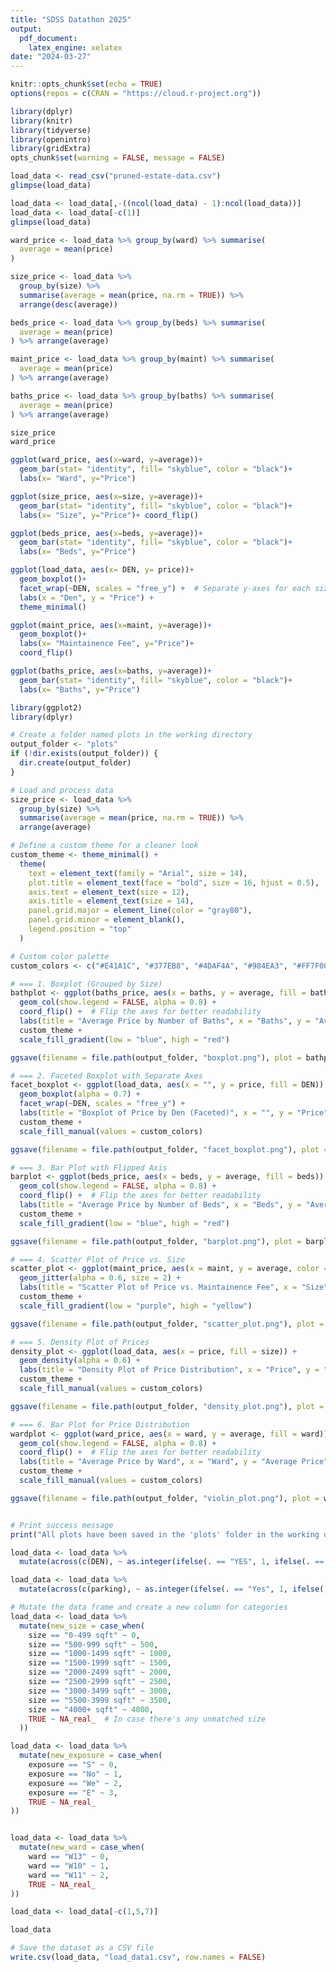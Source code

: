 ```yaml
---
title: "SDSS Datathon 2025"
output: 
  pdf_document:
    latex_engine: xelatex
date: "2024-03-27"
---
```


```r
knitr::opts_chunk$set(echo = TRUE)
options(repos = c(CRAN = "https://cloud.r-project.org"))
```

```r
library(dplyr)
library(knitr)
library(tidyverse)
library(openintro)
library(gridExtra)
opts_chunk$set(warning = FALSE, message = FALSE)
```

```r
load_data <- read_csv("pruned-estate-data.csv")
glimpse(load_data)
```

```r
load_data <- load_data[,-((ncol(load_data) - 1):ncol(load_data))]
load_data <- load_data[-c(1)]
glimpse(load_data)

```

```r
ward_price <- load_data %>% group_by(ward) %>% summarise(
  average = mean(price)
)

size_price <- load_data %>%
  group_by(size) %>%
  summarise(average = mean(price, na.rm = TRUE)) %>%
  arrange(desc(average))

beds_price <- load_data %>% group_by(beds) %>% summarise(
  average = mean(price)
) %>% arrange(average)

maint_price <- load_data %>% group_by(maint) %>% summarise(
  average = mean(price)
) %>% arrange(average)

baths_price <- load_data %>% group_by(baths) %>% summarise(
  average = mean(price)
) %>% arrange(average)

size_price
ward_price

ggplot(ward_price, aes(x=ward, y=average))+
  geom_bar(stat= "identity", fill= "skyblue", color = "black")+ 
  labs(x= "Ward", y="Price")

ggplot(size_price, aes(x=size, y=average))+
  geom_bar(stat= "identity", fill= "skyblue", color = "black")+
  labs(x= "Size", y="Price")+ coord_flip()

ggplot(beds_price, aes(x=beds, y=average))+
  geom_bar(stat= "identity", fill= "skyblue", color = "black")+
  labs(x= "Beds", y="Price")

ggplot(load_data, aes(x= DEN, y= price))+
  geom_boxplot()+
  facet_wrap(~DEN, scales = "free_y") +  # Separate y-axes for each size
  labs(x = "Den", y = "Price") +
  theme_minimal()

ggplot(maint_price, aes(x=maint, y=average))+
  geom_boxplot()+
  labs(x= "Maintainence Fee", y="Price")+
  coord_flip()

ggplot(baths_price, aes(x=baths, y=average))+
  geom_bar(stat= "identity", fill= "skyblue", color = "black")+
  labs(x= "Baths", y="Price")

```
```r
library(ggplot2)
library(dplyr)

# Create a folder named plots in the working directory
output_folder <- "plots"
if (!dir.exists(output_folder)) {
  dir.create(output_folder)
}

# Load and process data
size_price <- load_data %>%
  group_by(size) %>%
  summarise(average = mean(price, na.rm = TRUE)) %>%
  arrange(average)

# Define a custom theme for a cleaner look
custom_theme <- theme_minimal() +
  theme(
    text = element_text(family = "Arial", size = 14),
    plot.title = element_text(face = "bold", size = 16, hjust = 0.5),
    axis.text = element_text(size = 12),
    axis.title = element_text(size = 14),
    panel.grid.major = element_line(color = "gray80"),
    panel.grid.minor = element_blank(),
    legend.position = "top"
  )

# Custom color palette
custom_colors <- c("#E41A1C", "#377EB8", "#4DAF4A", "#984EA3", "#FF7F00", "#FFFF33", "#A65628", "#F781BF", "#999999")

# === 1. Boxplot (Grouped by Size)
bathplot <- ggplot(baths_price, aes(x = baths, y = average, fill = baths)) +
  geom_col(show.legend = FALSE, alpha = 0.8) +
  coord_flip() +  # Flip the axes for better readability
  labs(title = "Average Price by Number of Baths", x = "Baths", y = "Average Price") +
  custom_theme +
  scale_fill_gradient(low = "blue", high = "red")

ggsave(filename = file.path(output_folder, "boxplot.png"), plot = bathplot, width = 8, height = 5, dpi = 300)

# === 2. Faceted Boxplot with Separate Axes
facet_boxplot <- ggplot(load_data, aes(x = "", y = price, fill = DEN)) +
  geom_boxplot(alpha = 0.7) +
  facet_wrap(~DEN, scales = "free_y") +
  labs(title = "Boxplot of Price by Den (Faceted)", x = "", y = "Price") +
  custom_theme +
  scale_fill_manual(values = custom_colors)

ggsave(filename = file.path(output_folder, "facet_boxplot.png"), plot = facet_boxplot, width = 10, height = 6, dpi = 300)

# === 3. Bar Plot with Flipped Axis
barplot <- ggplot(beds_price, aes(x = beds, y = average, fill = beds)) +
  geom_col(show.legend = FALSE, alpha = 0.8) +
  coord_flip() +  # Flip the axes for better readability
  labs(title = "Average Price by Number of Beds", x = "Beds", y = "Average Price") +
  custom_theme +
  scale_fill_gradient(low = "blue", high = "red")

ggsave(filename = file.path(output_folder, "barplot.png"), plot = barplot, width = 8, height = 5, dpi = 300)

# === 4. Scatter Plot of Price vs. Size
scatter_plot <- ggplot(maint_price, aes(x = maint, y = average, color = maint)) +
  geom_jitter(alpha = 0.6, size = 2) +
  labs(title = "Scatter Plot of Price vs. Maintainence Fee", x = "Size", y = "Price") +
  custom_theme +
  scale_fill_gradient(low = "purple", high = "yellow")

ggsave(filename = file.path(output_folder, "scatter_plot.png"), plot = scatter_plot, width = 8, height = 5, dpi = 300)

# === 5. Density Plot of Prices
density_plot <- ggplot(load_data, aes(x = price, fill = size)) +
  geom_density(alpha = 0.6) +
  labs(title = "Density Plot of Price Distribution", x = "Price", y = "Density") +
  custom_theme +
  scale_fill_manual(values = custom_colors)

ggsave(filename = file.path(output_folder, "density_plot.png"), plot = density_plot, width = 8, height = 5, dpi = 300)

# === 6. Bar Plot for Price Distribution
wardplot <- ggplot(ward_price, aes(x = ward, y = average, fill = ward)) +
  geom_col(show.legend = FALSE, alpha = 0.8) +
  coord_flip() +  # Flip the axes for better readability
  labs(title = "Average Price by Ward", x = "Ward", y = "Average Price") +
  custom_theme +
  scale_fill_manual(values = custom_colors) 

ggsave(filename = file.path(output_folder, "violin_plot.png"), plot = wardplot, width = 8, height = 5, dpi = 300)


# Print success message
print("All plots have been saved in the 'plots' folder in the working directory.")


```

```r
load_data <- load_data %>% 
  mutate(across(c(DEN), ~ as.integer(ifelse(. == "YES", 1, ifelse(. == "No", 0, .)))))

load_data <- load_data %>% 
  mutate(across(c(parking), ~ as.integer(ifelse(. == "Yes", 1, ifelse(. == "N", 0, .)))))

# Mutate the data frame and create a new column for categories
load_data <- load_data %>%
  mutate(new_size = case_when(
    size == "0-499 sqft" ~ 0,
    size == "500-999 sqft" ~ 500,
    size == "1000-1499 sqft" ~ 1000,
    size == "1500-1999 sqft" ~ 1500,
    size == "2000-2499 sqft" ~ 2000,
    size == "2500-2999 sqft" ~ 2500,
    size == "3000-3499 sqft" ~ 3000,
    size == "5500-3999 sqft" ~ 3500,
    size == "4000+ sqft" ~ 4000,
    TRUE ~ NA_real_  # In case there's any unmatched size
  ))

load_data <- load_data %>%
  mutate(new_exposure = case_when(
    exposure == "S" ~ 0,
    exposure == "No" ~ 1,
    exposure == "We" ~ 2,
    exposure == "E" ~ 3,
    TRUE ~ NA_real_
))


load_data <- load_data %>%
  mutate(new_ward = case_when(
    ward == "W13" ~ 0,
    ward == "W10" ~ 1,
    ward == "W11" ~ 2,
    TRUE ~ NA_real_
))

load_data <- load_data[-c(1,5,7)]

load_data
``` 



```r
# Save the dataset as a CSV file
write.csv(load_data, "load_data1.csv", row.names = FALSE)
```


